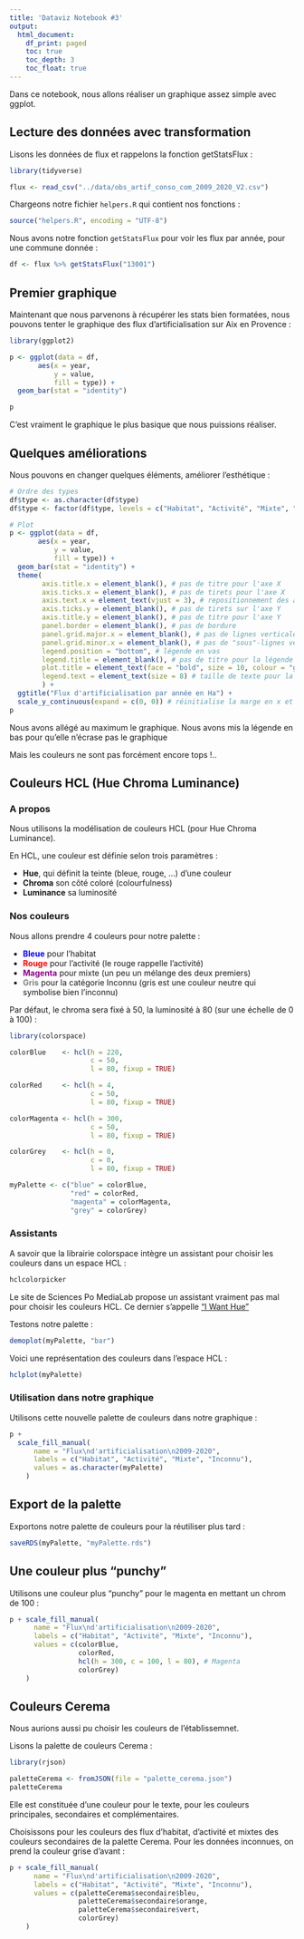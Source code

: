 ```yaml
---
title: 'Dataviz Notebook #3'
output:
  html_document:
    df_print: paged
    toc: true
    toc_depth: 3
    toc_float: true
---
```

Dans ce notebook, nous allons réaliser un graphique assez simple avec ggplot.

## Lecture des données avec transformation

Lisons les données de flux et rappelons la fonction getStatsFlux :
```r
library(tidyverse)

flux <- read_csv("../data/obs_artif_conso_com_2009_2020_V2.csv")
```

Chargeons notre fichier `helpers.R` qui contient nos fonctions :
```r
source("helpers.R", encoding = "UTF-8")
```

Nous avons notre fonction `getStatsFlux` pour voir les flux par année, pour une commune donnée :
```r
df <- flux %>% getStatsFlux("13001")
```

## Premier graphique
Maintenant que nous parvenons à récupérer les stats bien formatées, nous pouvons tenter le graphique des flux d'artificialisation sur Aix en Provence :

```r
library(ggplot2)

p <- ggplot(data = df, 
       aes(x = year, 
           y = value,
           fill = type)) +
  geom_bar(stat = "identity")

p
```

C'est vraiment le graphique le plus basique que nous puissions réaliser.

## Quelques améliorations
Nous pouvons en changer quelques éléments, améliorer l'esthétique :

```r
# Ordre des types
df$type <- as.character(df$type)
df$type <- factor(df$type, levels = c("Habitat", "Activité", "Mixte", "Inconnu"))

# Plot
p <- ggplot(data = df, 
       aes(x = year, 
           y = value,
           fill = type)) +
  geom_bar(stat = "identity") +
  theme(
        axis.title.x = element_blank(), # pas de titre pour l'axe X
        axis.ticks.x = element_blank(), # pas de tirets pour l'axe X
        axis.text.x = element_text(vjust = 3), # repositionnement des années un peu plus en haut (vu qu'on enlève les tirets)
        axis.ticks.y = element_blank(), # pas de tirets sur l'axe Y
        axis.title.y = element_blank(), # pas de titre pour l'axe Y
        panel.border = element_blank(), # pas de bordure
        panel.grid.major.x = element_blank(), # pas de lignes verticales
        panel.grid.minor.x = element_blank(), # pas de "sous"-lignes verticales
        legend.position = "bottom", # légende en vas
        legend.title = element_blank(), # pas de titre pour la légende
        plot.title = element_text(face = "bold", size = 10, colour = "grey60"), # titre en gras et en gris
        legend.text = element_text(size = 8) # taille de texte pour la légende (plus petit)
        ) +
  ggtitle("Flux d'artificialisation par année en Ha") + 
  scale_y_continuous(expand = c(0, 0)) # réinitialise la marge en x et y vers les coordonnées 0,0 (au plus proche)
p
```

Nous avons allégé au maximum le graphique. Nous avons mis la légende en bas pour qu'elle n'écrase pas le graphique

Mais les couleurs ne sont pas forcément encore tops !..

## Couleurs HCL (Hue Chroma Luminance)
### A propos
Nous utilisons la modélisation de couleurs HCL (pour Hue Chroma Luminance).

En HCL, une couleur est définie selon trois paramètres :

- **Hue**, qui définit la teinte (bleue, rouge, ...) d'une couleur
- **Chroma** son côté coloré (colourfulness)
- **Luminance** sa luminosité

### Nos couleurs
Nous allons prendre 4 couleurs pour notre palette :

- <span style="color:blue;font-weight:700;">Bleue</span> pour l'habitat
- <span style="color:red;font-weight:700;">Rouge</span> pour l'activité (le rouge rappelle l'activité)
- <span style="color:darkmagenta;font-weight:700;">Magenta</span> pour mixte (un peu un mélange des deux premiers)
- <span style="color:grey;font-weight:700;">Gris</span> pour la catégorie Inconnu (gris est une couleur neutre qui symbolise bien l'inconnu)

Par défaut, le chroma sera fixé à 50, la luminosité à 80 (sur une échelle de 0 à 100) :
```r
library(colorspace)

colorBlue    <- hcl(h = 220,
                    c = 50, 
                    l = 80, fixup = TRUE)

colorRed     <- hcl(h = 4, 
                    c = 50, 
                    l = 80, fixup = TRUE)

colorMagenta <- hcl(h = 300, 
                    c = 50, 
                    l = 80, fixup = TRUE)

colorGrey    <- hcl(h = 0, 
                    c = 0, 
                    l = 80, fixup = TRUE)

myPalette <- c("blue" = colorBlue,
               "red" = colorRed,
               "magenta" = colorMagenta,
               "grey" = colorGrey)
```

### Assistants
A savoir que la librairie colorspace intègre un assistant pour choisir les couleurs dans un espace HCL :
```r
hclcolorpicker
```

Le site de Sciences Po MediaLab propose un assistant vraiment pas mal pour choisir les couleurs HCL. Ce dernier s'appelle ["I Want Hue"](https://medialab.github.io/iwanthue/)

Testons notre palette :
```r
demoplot(myPalette, "bar")
```

Voici une représentation des couleurs dans l'espace HCL :
```r
hclplot(myPalette)
```

### Utilisation dans notre graphique
Utilisons cette nouvelle palette de couleurs dans notre graphique :

```r
p +
  scale_fill_manual(
      name = "Flux\nd'artificialisation\n2009-2020",
      labels = c("Habitat", "Activité", "Mixte", "Inconnu"),
      values = as.character(myPalette)
    )
```

## Export de la palette
Exportons notre palette de couleurs pour la réutiliser plus tard :
```r
saveRDS(myPalette, "myPalette.rds")
```

## Une couleur plus "punchy"
Utilisons une couleur plus "punchy" pour le magenta en mettant un chrom de 100 :
```r
p + scale_fill_manual(
      name = "Flux\nd'artificialisation\n2009-2020",
      labels = c("Habitat", "Activité", "Mixte", "Inconnu"),
      values = c(colorBlue, 
                 colorRed, 
                 hcl(h = 300, c = 100, l = 80), # Magenta
                 colorGrey)
    )

```

## Couleurs Cerema
Nous aurions aussi pu choisir les couleurs de l'établissemnet.

Lisons la palette de couleurs Cerema :
```r
library(rjson)

paletteCerema <- fromJSON(file = "palette_cerema.json")
paletteCerema
```

Elle est constituée d'une couleur pour le texte, pour les couleurs principales, secondaires et complémentaires.

Choisissons pour les couleurs des flux d'habitat, d'activité et mixtes des couleurs secondaires de la palette Cerema. Pour les données inconnues, on prend la couleur grise d'avant :
```r
p + scale_fill_manual(
      name = "Flux\nd'artificialisation\n2009-2020",
      labels = c("Habitat", "Activité", "Mixte", "Inconnu"),
      values = c(paletteCerema$secondaire$bleu, 
                 paletteCerema$secondaire$orange, 
                 paletteCerema$secondaire$vert,
                 colorGrey)
    )

```
